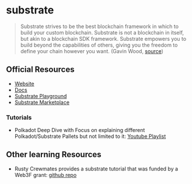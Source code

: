# substrate

> Substrate strives to be the best blockchain framework in which to build your custom blockchain. Substrate is not a blockchain in itself, but akin to a blockchain SDK framework. Substrate empowers you to build beyond the capabilities of others, giving you the freedom to define your chain however you want.
(Gavin Wood, [source](https://substrate.io/vision/substrate-and-polkadot/))

## Official Resources
- [Website](https://substrate.io/)
- [Docs](https://docs.substrate.io/)
- [Substrate Playground](https://substrate.io/developers/playground/)
- [Substrate Marketplace](https://marketplace.substrate.io/projects/)

### Tutorials 
- Polkadot Deep Dive with Focus on explaining different Polkadot/Substrate Pallets but not limited to it: [Youtube Playlist](https://www.youtube.com/playlist?list=PLOyWqupZ-WGsfnlpkk0KWX3uS4yg6ZztG)

## Other learning Resources

- Rusty Crewmates provides a substrate tutorial that was funded by a Web3F grant: [github repo](https://github.com/rusty-crewmates/substrate-tutorials)